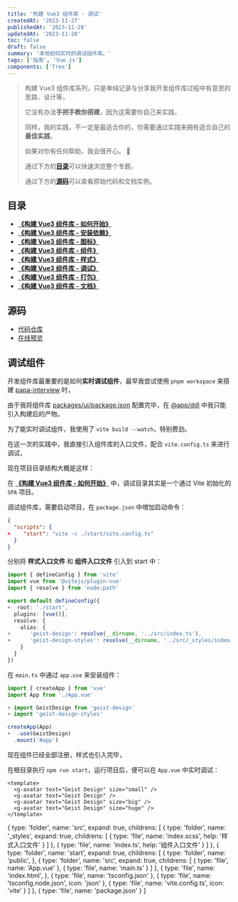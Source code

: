 ```yaml
---
title: '构建 Vue3 组件库 - 调试'
createdAt: '2023-11-27'
publishedAt: '2023-11-28'
updatedAt: '2023-11-28'
toc: false
draft: false
summary: '本地如何实时的调试组件库。'
tags: ['指南', 'Vue.js']
components: ['Tree']
---
```


> 构建 Vue3 组件库系列，只是单纯记录与分享我开发组件库过程中有意思的思路、设计等，
>
> 它没有办法**手把手教你搭建**，因为这需要你自己来实践，
>
> 同样，我的实践，不一定是最适合你的，你需要通过实践来拥有适合自己的**最佳实践**，
>
> 如果对你有任何帮助，我会很开心。 :tada:
>
> 通过下方的[**目录**](#目录)可以快速浏览整个专题，
>
> 通过下方的[**源码**](#源码)可以查看原始代码和文档实例。

## 目录

- [**《构建 Vue3 组件库 - 如何开始》**](/posts/setup-vue3-component-library/how-to-start)
- [**《构建 Vue3 组件库 - 安装依赖》**](/posts/setup-vue3-component-library/install-deps)
- [**《构建 Vue3 组件库 - 图标》**](/posts/setup-vue3-component-library/svg-icon)
- [**《构建 Vue3 组件库 - 组件》**](/posts/setup-vue3-component-library/sfc)
- [**《构建 Vue3 组件库 - 样式》**](/posts/setup-vue3-component-library/css)
- [**《构建 Vue3 组件库 - 调试》**](/posts/setup-vue3-component-library/debug)
- [**《构建 Vue3 组件库 - 打包》**](/posts/setup-vue3-component-library/build)
- [**《构建 Vue3 组件库 - 文档》**](/posts/setup-vue3-component-library/doc)

## 源码

- [代码仓库](https://github.com/passionzale/geist-design)
- [在线预览](https://geist-design.lovchun.com)

## 调试组件

开发组件库最重要的是如何**实时调试组件**，最早我尝试使用 `pnpm workspace` 来搭建 [papa-interview](https://github.com/passionzale/papa-interview) 时，

由于我将组件库 [packages/ui/package.json](https://github.com/PassionZale/papa-interview/tree/main/packages/ui/package.json) 配置完毕，在 [@app/ddl](https://github.com/PassionZale/papa-interview/tree/main/@app/ddl) 中我只能引入构建后的产物。

为了能实时调试组件，我使用了 `vite build --watch`，特别费劲。

在这一次的实践中，我直接引入组件库的入口文件，配合 `vite.config.ts` 来进行调试，

现在项目目录结构大概是这样：

<Tree data={Data} />

在 [**《构建 Vue3 组件库 - 如何开始》**](/posts/setup-vue3-component-library/how-to-start) 中，调试目录其实是一个通过 Vite 初始化的 `SPA` 项目。

调试组件库，需要启动项目，在 `package.json` 中增加启动命令：

```diff:package.json
{
  "scripts": {
+    "start": "vite -c ./start/vite.config.ts"
  }
}
```

分别将 **样式入口文件** 和 **组件入口文件** 引入到 start 中：

```diff:start/vite.config.ts
import { defineConfig } from 'vite'
import vue from '@vitejs/plugin-vue'
import { resolve } from 'node:path'

export default defineConfig({
+  root: './start',
  plugins: [vue()],
  resolve: {
    alias: {
+      'geist-design': resolve(__dirname, '../src/index.ts'),
+      'geist-design-styles': resolve(__dirname, '../src/_styles/index.scss')
    }
  }
})
```

在 `main.ts` 中通过 `app.use` 来安装组件：

```diff:start/src/main.ts
import { createApp } from 'vue'
import App from './App.vue'

+ import GeistDesign from 'geist-design'
+ import 'geist-design-styles'

createApp(App)
+  .use(GeistDesign)
  .mount('#app')
```

现在组件已经全部注册，样式也引入完毕，

在根目录执行 `npm run start`，运行项目后，便可以在 `App.vue` 中实时调试：

```html:src/App.vue
<template>
  <g-avatar text="Geist Design" size="small" />
  <g-avatar text="Geist Design" />
  <g-avatar text="Geist Design" size="big" />
  <g-avatar text="Geist Design" size="huge" />
</template>
```

  {
    type: 'folder',
    name: 'src',
    expand: true,
    childrens: [
      {
        type: 'folder',
        name: '_styles',
        expand: true,
        childrens: [
          { type: 'file', name: 'index.scss', help: '样式入口文件' }
        ]
      },
      {
        type: 'file',
        name: 'index.ts',
        help: '组件入口文件'
      }
    ]
  },
  {
    type: 'folder',
    name: 'start',
    expand: true,
    childrens: [
      {
        type: 'folder',
        name: 'public',
      },
      {
        type: 'folder',
        name: 'src',
        expand: true,
        childrens: [
          { type: 'file', name: 'App.vue' },
          { type: 'file', name: 'main.ts' }
        ]
      },
      {
        type: 'file',
        name: 'index.html',
      },
      {
        type: 'file',
        name: 'tsconfig.json'
      },
      {
        type: 'file',
        name: 'tsconfig.node.json',
        icon: 'json'
      },
      {
        type: 'file',
        name: 'vite.config.ts',
        icon: 'vite'
      }
    ]
  },
  {
    type: 'file',
    name: 'package.json'
  }
]

